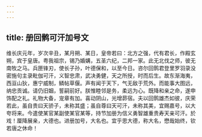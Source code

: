```yaml
---
---
---
```

title: 册回鹘可汗加号文
---



维长庆元年，岁次辛丑，某月朔、某日，皇帝若曰：北方之强，代有君长，作殿玄朔，宾于皇唐。粤我祖宗，锡乃婚媾，五圣六纪，二邦一家。此无北伐之师，彼无南牧之马。兵匣锋刃，使长子孙，叶德保和，以至今日。咨尔回鹘君登里罗羽录没密施句主录毗伽可汗，义智忠肃，武决勇健，天之所授，时而后生。故东渐海夷，西亘山狄，惠宁威制，鳞帖草偃。声有闻于天下，气无敌于荒外。而能事大图远，纳忠贡诚。请仍旧姻，誓嗣前好。朕惟睦邻是务，柔远为心。既降和亲之命，遂申饰配之礼。礼物大备，宠章有加。喜动阴山，光增昴宿。夫以回鹘雄杰如彼，庆荣若此，虽自贵曰天骄子，未称其盛；虽自尊曰天可汗，未称其美，宜赐嘉号，以大夸将来。今遣使某官某副使某官某等，持节加册为信义勇智雄重贵寿天亲可汗。於戏！厘降展亲，大德也。进册加号，大名也。宜乎思大德，称大名，懋哉始终，钦若唐之休命！